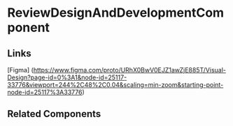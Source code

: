 <!-- review-design-and-development.stories.mdx -->


<Meta title="QTD Components/Evaluation/TrainingProgramReview/TrainingProgramReviewWizard/ReviewDesignAndDevelopment/README" component={ReviewDesignAndDevelopmentComponent} />

# ReviewDesignAndDevelopmentComponent

<ArgsTable of={ReviewDesignAndDevelopmentComponent} />

## Links

[Figma] (https://www.figma.com/proto/URhX0BwV0EJZ1awZjE885T/Visual-Design?page-id=0%3A1&node-id=25117-33776&viewport=244%2C48%2C0.04&scaling=min-zoom&starting-point-node-id=25117%3A33776)

## Related Components

